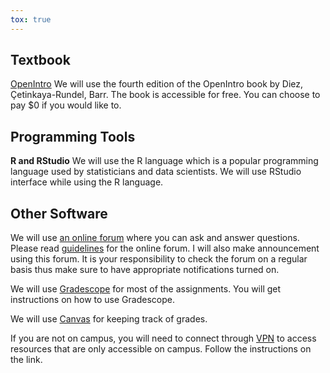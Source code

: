 ```yaml
---
tox: true
---
```


## Textbook

[OpenIntro](https://leanpub.com/os) We will use the fourth edition of the OpenIntro book by Diez, Çetinkaya-Rundel, Barr. The book is accessible for free. You can choose to pay $0 if you would like to.

## Programming Tools

**R and RStudio** We will use the R language which is a popular programming language used by statisticians and data scientists. We will use RStudio interface while using the R language.


## Other Software

We will use [an online forum]({{< var course.discussion >}}) where you can ask and answer questions. Please read [guidelines](policies.html#online-discussion) for the online forum. I will also make announcement using this forum. It is your responsibility to check the forum on a regular basis thus make sure to have appropriate notifications turned on.

We will use [Gradescope]({{< var course.gradescope >}}) for most of the assignments. You will get instructions on how to use Gradescope.

We will use [Canvas]({{< var course.lms >}}) for keeping track of grades.

If you are not on campus, you will need to connect through [VPN](https://www.oit.uci.edu/help/vpn/) to access resources that are only accessible on campus. Follow the instructions on the link.

      
		
	
